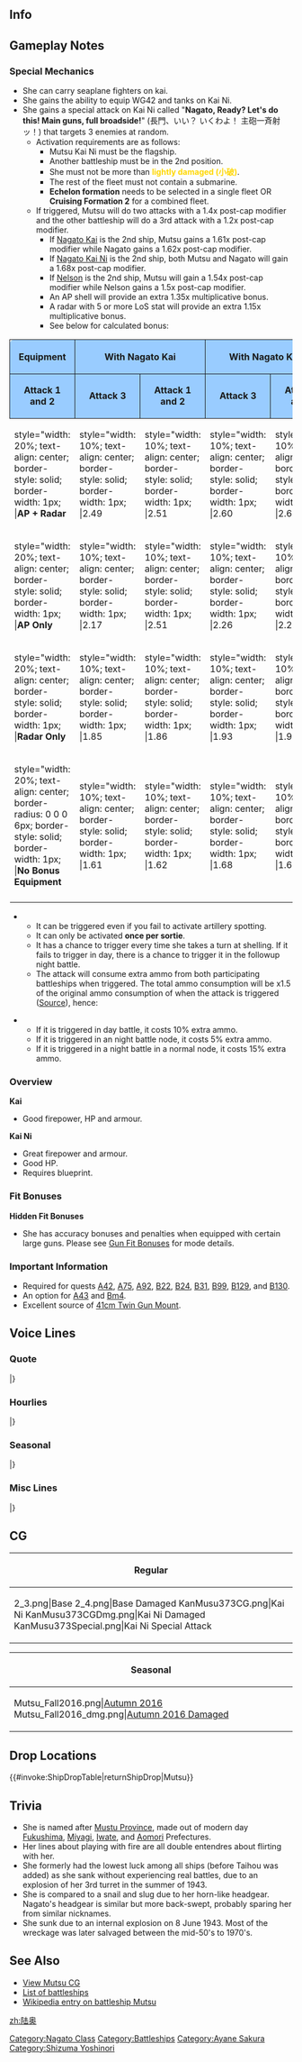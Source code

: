 ==Info==
{{KanmusuInfo|ID=002}}
{{KanmusuInfo|ID=002a}}
{{KanmusuInfo|ID=373}}

==Gameplay Notes==
===Special Mechanics===
* She can carry seaplane fighters on kai.
* She gains the ability to equip WG42 and tanks on Kai Ni.
* She gains a special attack on Kai Ni called "'''Nagato, Ready? Let's do this! Main guns, full broadside!'''" (長門、いい？ いくわよ！ 主砲一斉射ッ！) that targets 3 enemies at random.
** Activation requirements are as follows:  
*** Mutsu Kai Ni must be the flagship.
*** Another battleship must be in the 2nd position.
*** She must not be more than <span style="color:gold;">'''lightly damaged (小破)'''</span>.
*** The rest of the fleet must not contain a submarine.
*** '''Echelon formation''' needs to be selected in a single fleet OR '''Cruising Formation 2''' for a combined fleet.
** If triggered, Mutsu will do two attacks with a 1.4x post-cap modifier and the other battleship will do a 3rd attack with a 1.2x post-cap modifier.
*** If [[Nagato|Nagato Kai]] is the 2nd ship, Mutsu gains a 1.61x post-cap modifier while Nagato gains a 1.62x post-cap modifier.
*** If [[Nagato|Nagato Kai Ni]] is the 2nd ship, both Mutsu and Nagato will gain a 1.68x post-cap modifier.
*** If [[Nelson]] is the 2nd ship, Mutsu will gain a 1.54x post-cap modifier while Nelson gains a 1.5x post-cap modifier.
*** An AP shell will provide an extra 1.35x multiplicative bonus.
*** A radar with 5 or more LoS stat will provide an extra 1.15x multiplicative bonus.
*** See below for calculated bonus:
{| class="mw-collapsible" style="width: 100%;"
!rowspan="2" style="width: 20%; text-align: center; border-radius: 6px 0 0 0; border-style: solid; border-width: 1px; background-color:#99CCFF" | '''Equipment'''
!colspan="2" style="width: 20%; text-align: center; border-style: solid; border-width: 1px; background-color:#99CCFF" | '''With Nagato Kai'''
!colspan="2" style="width: 20%; text-align: center; border-style: solid; border-width: 1px; background-color:#99CCFF" | '''With Nagato Kai Ni'''
!colspan="2" style="width: 20%; text-align: center; border-style: solid; border-width: 1px; background-color:#99CCFF" | '''With Nelson'''
!colspan="2" style="width: 20%; text-align: center; border-radius: 0 6px 0 0; border-style: solid; border-width: 1px; background-color:#99CCFF" | '''With Other BB'''
|-
!style="width: 10%; text-align: center; border-style: solid; border-width: 1px; background-color:#99CCFF" | '''Attack 1 and 2'''
!style="width: 10%; text-align: center; border-style: solid; border-width: 1px; background-color:#99CCFF" | '''Attack 3'''
!style="width: 10%; text-align: center; border-style: solid; border-width: 1px; background-color:#99CCFF" | '''Attack 1 and 2'''
!style="width: 10%; text-align: center; border-style: solid; border-width: 1px; background-color:#99CCFF" | '''Attack 3'''
!style="width: 10%; text-align: center; border-style: solid; border-width: 1px; background-color:#99CCFF" | '''Attack 1 and 2'''
!style="width: 10%; text-align: center; border-style: solid; border-width: 1px; background-color:#99CCFF" | '''Attack 3'''
!style="width: 10%; text-align: center; border-style: solid; border-width: 1px; background-color:#99CCFF" | '''Attack 1 and 2'''
!style="width: 10%; text-align: center; border-style: solid; border-width: 1px; background-color:#99CCFF" | '''Attack 3'''
|-
|style="width: 20%; text-align: center; border-style: solid; border-width: 1px; |'''AP + Radar'''
|style="width: 10%; text-align: center; border-style: solid; border-width: 1px; |2.49
|style="width: 10%; text-align: center; border-style: solid; border-width: 1px; |2.51
|style="width: 10%; text-align: center; border-style: solid; border-width: 1px; |2.60
|style="width: 10%; text-align: center; border-style: solid; border-width: 1px; |2.60
|style="width: 10%; text-align: center; border-style: solid; border-width: 1px; |2.39
|style="width: 10%; text-align: center; border-style: solid; border-width: 1px; |2.32
|style="width: 10%; text-align: center; border-style: solid; border-width: 1px; |2.17
|style="width: 10%; text-align: center; border-style: solid; border-width: 1px; |1.86
|-
|style="width: 20%; text-align: center; border-style: solid; border-width: 1px; |'''AP Only'''
|style="width: 10%; text-align: center; border-style: solid; border-width: 1px; |2.17
|style="width: 10%; text-align: center; border-style: solid; border-width: 1px; |2.51
|style="width: 10%; text-align: center; border-style: solid; border-width: 1px; |2.26
|style="width: 10%; text-align: center; border-style: solid; border-width: 1px; |2.26
|style="width: 10%; text-align: center; border-style: solid; border-width: 1px; |2.07
|style="width: 10%; text-align: center; border-style: solid; border-width: 1px; |2.02
|style="width: 10%; text-align: center; border-style: solid; border-width: 1px; |1.89
|style="width: 10%; text-align: center; border-style: solid; border-width: 1px; |1.62
|-
|style="width: 20%; text-align: center; border-style: solid; border-width: 1px; |'''Radar Only'''
|style="width: 10%; text-align: center; border-style: solid; border-width: 1px; |1.85
|style="width: 10%; text-align: center; border-style: solid; border-width: 1px; |1.86
|style="width: 10%; text-align: center; border-style: solid; border-width: 1px; |1.93
|style="width: 10%; text-align: center; border-style: solid; border-width: 1px; |1.93
|style="width: 10%; text-align: center; border-style: solid; border-width: 1px; |1.77
|style="width: 10%; text-align: center; border-style: solid; border-width: 1px; |1.72
|style="width: 10%; text-align: center; border-style: solid; border-width: 1px; |1.61
|style="width: 10%; text-align: center; border-style: solid; border-width: 1px; |1.38
|-
|style="width: 20%; text-align: center; border-radius: 0 0 0 6px; border-style: solid; border-width: 1px; |'''No Bonus Equipment'''
|style="width: 10%; text-align: center; border-style: solid; border-width: 1px; |1.61
|style="width: 10%; text-align: center; border-style: solid; border-width: 1px; |1.62
|style="width: 10%; text-align: center; border-style: solid; border-width: 1px; |1.68
|style="width: 10%; text-align: center; border-style: solid; border-width: 1px; |1.68
|style="width: 10%; text-align: center; border-style: solid; border-width: 1px; |1.54
|style="width: 10%; text-align: center; border-style: solid; border-width: 1px; |1.50
|style="width: 10%; text-align: center; border-style: solid; border-width: 1px; |1.4
|style="width: 10%; text-align: center; border-radius: 0 0 6px 0; border-style: solid; border-width: 1px; | 1.2
|-
|}

** It can be triggered even if you fail to activate artillery spotting.
** It can only be activated '''once per sortie'''.
** It has a chance to trigger every time she takes a turn at shelling. If it fails to trigger in day, there is a chance to trigger it in the followup night battle.
** The attack will consume extra ammo from both participating battleships when triggered. The total ammo consumption will be x1.5 of the original ammo consumption of when the attack is triggered ([https://twitter.com/syoukuretin/status/1063895644790677504 Source]), hence:

**If it is triggered in day battle, it costs 10% extra ammo.
**If it is triggered in an night battle node, it costs 5% extra ammo.
**If it is triggered in a night battle in a normal node, it costs 15% extra ammo.

===Overview===
'''Kai'''
* Good firepower, HP and armour.

'''Kai Ni'''
* Great firepower and armour.
* Good HP.
* Requires blueprint.

===Fit Bonuses===
{{:{{BASEPAGENAME}}/Equipment Bonuses}}
{{clear}}

'''Hidden Fit Bonuses'''
* She has accuracy bonuses and penalties when equipped with certain large guns. Please see [[Gun Fit Bonuses]] for mode details.

===Important Information===
* Required for quests [[Quests#A42|A42]], [[Quests#A75|A75]], [[Quests#A92|A92]], [[Quests#B22|B22]], [[Quests#B24|B24]], [[Quests#B31|B31]], [[Quests#B99|B99]], [[Quests#B129|B129]], and [[Quests#B130|B130]].
* An option for [[Quests#A43|A43]] and [[Quests#Bm4|Bm4]].
* Excellent source of [[41cm Twin Gun Mount]].

==Voice Lines==
===Quote===
{{ShipquoteHeader}}
{{ShipquoteKai
|scenario = Introduction
|origin = 長門型戦艦二番艦の陸奥よ。よろしくね。あまり火遊びはしないでね。お願いよ？
|translation = I'm the 2nd ship of the Nagato-class battleships, Mutsu. Pleased to meet you. Please don't play with fire alright. Please?<ref>She sank when her magazines exploded after a fire in her third turret.</ref>
|audio = Mutsu-Introduction.ogg
}}
{{ShipquoteKai
|scenario = Introduction
|kai = yes
|origin = 長門型戦艦二番艦の陸奥よ。提督、今日もよろしくね。あまり火遊びはしないでね。お願いよ？
|translation = I'm the 2nd ship of the Nagato-class battleships, Mutsu. Admiral, I look forward to working with you today too. Please don't play with fire alright. Please?
|audio = MutsuKai-Intro.mp3
}}
{{ShipquoteKai
|scenario = Introduction
|kai2 = yes
|origin = 改長門型戦艦二番艦の陸奥よ。提督、今日もよろしくね。あまり火遊びは…ん？本当に？うふふぅ。じゃあ、安心ね。
|translation = I'm the 2nd ship of the Improved Nagato-class battleships, Mutsu. Admiral, I look forward to working with you today too. Please don't play with fire... Hmmm? Really? Ufufu. Well that makes me feel better.
|audio = MutsuKai2-Intro.mp3
}}
{{ShipquoteKai
|scenario = Library
|origin = 長門型戦艦の２番艦として生まれた陸奥よ。
もちろん、世界のビッグ７の一艦になるわね。
え？主砲火薬庫爆発事故？まあ、隠してもしょうがないわね。今度は大丈夫よ！
|translation = I'm Mutsu who was born as the 2nd ship of the Nagato-class battleships.
Naturally, that makes me one of the world's Big 7.<ref>The "Big 7" were the 7 battleships in the world that were allowed to mount 16 inch guns according to the negotiations of Washington Naval Conference. They were the IJN Nagato and Mutsu; the HMS Nelson and Rodney; and the USN Colorado, Maryland and West Virginia.</ref>
Eh? My Main Magazine Explosion Incident? Well, can't cover it up anymore right? It'll be fine this time!<ref>The Japanese covered the explosion of her 3rd turret up to prevent loss of morale.</ref>
|audio = Mutsu-Library.ogg
}}
{{ShipquoteKai
|scenario = Secretary 1
|origin = 何？
|translation = What is it?
|audio = Mutsu-Sec1.mp3
}}
{{ShipquoteKai
|scenario = Secretary 1
|kai = yes
|origin = あらあら、私に何かようなの？
|translation = Oh my, did you need me for something?
|audio = MutsuKai-Sec1.mp3
}}
{{ShipquoteKai
|scenario = Secretary 1
|kai2 = yes
|origin = いいわよ。お姉さんがやってあげる。
|translation = That's fine. Big sis will do it.
|audio = MutsuKai2-Sec1.mp3
}}
{{ShipquoteKai
|scenario = Secretary 2
|origin = 何か用なの？
|translation = Do you need something?	
|audio = Mutsu-Secretary_2.ogg
}}
{{ShipquoteKai
|scenario = Secretary 2
|kai2 = yes
|origin = でも、あまり火遊びはやめてって。うん。よろしい。
|translation = But, I told you not to play with fire. Yes. That's better.
|audio = MutsuKai2-Sec2.mp3
}}
{{ShipquoteKai
|scenario = Secretary 3<ref>Becomes Secretary 2 on Kai.</ref>
|origin = だから、私の中で火遊びはやめてって言ったでしょ？ねえ聞いてる？
|translation = Like I said, I told you to stop playing with fire around me! Hey, are you listening?
|audio = Mutsu-Secretary_3.ogg
}}
{{ShipquoteKai
|scenario = Secretary 3 
|kai = yes
|origin = だから火遊びはしないでっていったでしょ？　……え、本気なの？　ふ～ん。お姉さん、知らないぞ？
|translation =  Didn't I tell you not to play with fire? ...Eh, are you serious? Hummmm, big sis won't be responsible for what happens next alright?
|audio = Mutsu-Secretary_3_Kai.ogg
}}
{{ShipquoteKai
|scenario = Secretary 3
|kai2 = yes
|origin = そう？火遊びじゃなくて、本気なんだ。じゃあ、仕方ないわね。いいの？お姉さんも本気になっちゃうぞ〜。
|translation = Really? You aren't just playing around and were serious. Then, I won't hold back. It's fine. Big sis will get serious now too.
|audio = MutsuKai2-Sec3.mp3
}}
{{ShipquoteKai
|scenario = Secretary Idle
|kai = yes
|origin = あら、あらあら。この陸奥を一人にさせるなんて……。あらあらあら！
|translation = Oh, oh my oh my. Leaving me all alone over here... Oh my, oh my, oh my!
|audio = Mutsu-Idle.ogg
}}
{{ShipquoteKai
|scenario = Secretary (Married)
|origin = あなたのために、今日もがんばっちゃおうかな？
|translation = Should I do my best for you today too?
|audio = Mutsu-Wedding_Line.ogg
}}
{{ShipquoteKai
|scenario = Secretary (Married)
|kai2 = yes
|origin = 長門…あっ、ううん…提督、あなたのために、今日はお姉さん、頑張っちゃうかな？…うーそ。うふふぅ。
|translation = Nagato... Ah, no... Admiral, should I put on my best big sister act for you today? ...Juuuuust kidding. Ufufu.
|audio = MutsuKai2-SecMarried.mp3
}}
{{ShipquoteKai
|scenario = Wedding
|origin = 提督、なんでそんなに第三砲塔付近を見つめているの？見るならこっちを見てよ。
|translation = Why are you examining my 3rd turret so closely, Admiral? If you want to look, look at me.
|audio = Mutsu-Wedding.ogg
}}
{{ShipquoteKai
|scenario = Player's Score
|origin = 提督にお伝言よ。
|translation = It's a message for you, Admiral.
|audio = Mutsu-Looking_At_Scores.ogg
}}
{{ShipquoteKai
|scenario = Player's Score
|kai = yes
|origin = 情報？待てて。お姉さんが撮ってきてあげる。
|translation = Information? Wait a minute. Big sis will get it for you.
|audio = MutsuKai-PlayerScore.mp3
}}
{{ShipquoteKai
|scenario = Joining the Fleet
|origin = 戦艦陸奥、出撃よ！
|translation = Battleship Mutsu, sortieing!
|audio = Mutsu-Joining_A_Sortie.ogg
}}
{{ShipquoteKai
|scenario = Joining the Fleet
|kai2 = yes
|origin = 戦艦陸奥、抜錨！出撃します！
|translation = Battleship Mutsu, weighing anchor! Sortieing!
|audio = MutsuKai2-JoinFleet.mp3
}}
{{ShipquoteKai
|scenario = Equipment 1
|origin = あら、いいのに。別に何も出ないわよ。
|translation = Oh my, it's fine. It's not like I'm going to encounter anything.<ref>She never encountered actual combat besides training exercises, supporting fire, and rescue escort operations.</ref>
|audio = Mutsu-Equipment_1.ogg
}}
{{ShipquoteKai
|scenario = Equipment 2
|origin = ふーん。悪くはないわね。ありがと。<ref>Shared with supply before Kai.</ref>
|translation = Humph? Not bad. Thank you.
|audio = Mutsu-Equipment_2.ogg
}}
{{ShipquoteKai
|scenario = Equipment 3
|origin = あら、あらあら。
|translation = Oh my, oh my, oh my.
|audio = Mutsu-Equipment_3.ogg
}}
{{ShipquoteKai
|scenario = Supply
|kai = yes
|origin = あら、ありがとうー。
|translation = Oh my, thank you~.
|audio = MutsuKai-Supply.mp3
}}
{{ShipquoteKai
|scenario = Docking (Minor)
|origin = ちょっとお化粧直してくるわね。
|translation = I'll need to take a bit of time to fix my makeup.
|audio = Mutsu-DockingMinor.ogg
}}
{{ShipquoteKai
|scenario = Docking (Major)
|origin = 服が傷んでしまったわ。丁寧にお願いね？
|translation = My clothes have been ripped. Please be discreet alright?<ref>She's telling you not to stare.</ref>
|audio = Mutsu-DockingMajor.ogg
}}
{{ShipquoteKai
|scenario = Construction
|origin = 新しい艦ができたみたいね。
|translation = It seems like a new ship has been finished.
|audio = Mutsu-Construction.ogg
}}
{{ShipquoteKai
|scenario = Return From Sortie
|origin = 艦隊が帰ってきたわね。
|translation = The fleet has returned.
|audio = Mutsu-Return_From_Sortie.ogg
}}
{{ShipquoteKai
|scenario = Starting a Sortie
|origin = 私の出番ね。いいわ、やってあげる！
|translation = It's my turn huh. Okay then, I'll let them have it!
|audio = Mutsu-Start_A_Sortie.ogg
}}
{{ShipquoteKai
|scenario = Starting a Sortie
|kai2 = yes
|origin = 長門、いい？私達の出番よ。艦隊出撃！前！
|translation = Nagato, ready? It's our turn to shine. Fleet, sortie! Forwards!
|audio = MutsuKai2-Sortie.mp3
}}
{{ShipquoteKai
|scenario = Starting a Battle
|origin = 敵艦発見！全砲門、開け！
|translation = Enemy ships spotted! All guns fire!
|audio = Mutsu-Battle_Start.ogg
}}
{{ShipquoteKai
|scenario = Attack
|origin = 選り取り見取りね、撃て！
|translation = Eeny, meeny, miney, moe... FIRE!
|audio = Mutsu-Attack_1.ogg
}}
{{ShipquoteKai
|scenario = Air Battle/ Daytime Spotting/ Night Battle Attack
|origin = 第三砲塔…何してるの？
|translation = No. 3 turret... what are you doing?
|audio = Mutsu-Night_Attack.ogg
}}
{{ShipquoteKai
|scenario = Air Battle/ Daytime Spotting/ Night Battle Attack
|kai2 = yes
|origin = 第三砲塔を敵に指向。逃さないわ。撃て！
|translation = Face the 3rd turret to the enemy. They won't get away. Fire!
|audio = MutsuKai2-NightAtk.mp3
}}
{{ShipquoteKai
|scenario = Night Battle
|origin = さーて、とどめを刺すわよ
|translation = Now then, let's finish this!
|audio = Mutsu-Night_Battle.ogg
}}
{{ShipquoteKai
|scenario = MVP
|origin = あら、私？ふーん、そんなこともあるわよね。悪い気はしないわ。
|translation = Oh my, me? Humph, so those things happen too huh. It doesn't feel bad!
|audio = Mutsu-MVP.ogg
}}
{{ShipquoteKai
|scenario = Minor Damage 1
|origin = やだ。当てたのね。
|translation = Oh no, I'm hit.
|audio = Mutsu-Minor_Damage_1.ogg
}}
{{ShipquoteKai
|scenario = Minor Damage 2
|origin = ふうん･･･少しはやるじゃない。
|translation = Humph... They aren't that bad.
|audio = Mutsu-Minor_Damage_2.ogg
}}
{{ShipquoteKai
|scenario = Major Damage
|origin = ば、爆発なんてしないんだから…もう。
|translation = I-I'm not going to detonate! ...Jeez.
|audio = Mutsu-Moderately_Damaged.ogg
}}
{{ShipquoteKai
|scenario = Sunk
|origin = 戦いで沈む…なんでだろう…あまり悔しくはないわ…
|translation = Sinking in a fight... I wonder why... I'm not that frustrated...
|audio = Mutsu-Sunk.ogg
}}
|} <references/>

{{clear}}

===Hourlies===
{{ShipquoteHeader | type = hourly}}
{{ShipquoteKai
|scenario = 00:00 
|origin = 日付が変わったわ。あらあら、今日は私が秘書官担当ね。いいわ。お姉さんに任せておいて。夜は長いわ。
|translation = The date has changed. Oh my, so I'm the secretary today. That's fine. Just leave it all to big sis. The night is long.
|audio = MutsuKai-00.mp3
}}
{{ShipquoteKai
|scenario = 01:00 
|origin = マルヒトマルマルよ。静かね。あんなに昼間は騒がしいのに。不思議ね。
|translation = It's 0100. It's so quiet now. Even though it's so busy during the day. It just amazes me.
|audio = MutsuKai-01.mp3
}}
{{ShipquoteKai
|scenario = 02:00 
|origin = マルフタマルマルよ。お茶でも入れる？コーヒーのほうがいい？そう？
|translation = It's 0200. Should I make some tea? You prefer coffee? Is that so?
|audio = MutsuKai-02.mp3
}}
{{ShipquoteKai
|scenario = 03:00 
|origin = マルサンマルマルよ。コーヒーおかわりはいる？うん、待てて。少し濃いほうがいいかしら。
|translation = It's 0300. Would you like more coffee? Ok, wait a minute. I wonder if I should make it a bit stronger.
|audio = MutsuKai-03.mp3
}}
{{ShipquoteKai
|scenario = 04:00 
|origin = んーんーぐぅー…マルヨンマルマルよ。もうすぐ朝ね。あなた、少しだけでいいから、休んで。大丈夫、私が見ておくわ。
|translation = Ngggggh *stretching*... It's 0400. It's almost morning. Dear, it's fine for you to take a short rest. It's fine, I'll keep an eye on things.
|audio = MutsuKai-04.mp3
}}
{{ShipquoteKai
|scenario = 05:00 
|origin = マルゴマルマルよ。んー、いい朝。あなたもコーヒーでいい？入れてくるわ。うん、待てて。
|translation = It's 0500. Mmmm,  it's a lovely morning. Would you like more coffee? I'll go make some. Yes, wait a minute.
|audio = MutsuKai-05.mp3
}}
{{ShipquoteKai
|scenario = 06:00 
|origin = マルロクマルマルよ。総員起しをかけるわね？いいの、あなたは休んでいて…ね？長門たちを起こしてくるわね？
|translation = It's 0600. I'll go wake every one up alright? It's fine, you just get some rest... alright? I'll go wake Nagato and the others up alright?
|audio = MutsuKai-06.mp3
}}
{{ShipquoteKai
|scenario = 07:00 
|origin = マルナナマルマルよ。提督、長門、おはよう。朝食はこちらに用意したわ。Mutsu Morning!召し上がれ。
|translation = It's 0700. Admiral, Nagato, good morning. Breakfast is set out over here. Mutsu Morning! Please enjoy.
|audio = MutsuKai-07.mp3
}}
{{ShipquoteKai
|scenario = 08:00 
|origin = マルハチマルマルよ。お昼用におにぎりを作っておくわね？長門は鮭とおかかっと…提督は何がいい？ん？
|translation = It's 0800. I'll make some rice balls for lunch alright? Nagato wants salmon and okaka... What would you like, Admiral? Well?<ref>Okaka refers to finely chopped [https://en.wikipedia.org/wiki/Katsuobushi katsuobushi].</ref>
|audio = MutsuKai-08.mp3
}}
{{ShipquoteKai
|scenario = 09:00 
|origin = マルキュマルマルよ。あらあら、長門、あなた張り切りすぎよ。ペースを上げすぎないで。ねぇ、提督？
|translation = It's 0900. Oh my, Nagato, you're being too enthusiastic. Don't get too far ahead. Right, Admiral?
|audio = MutsuKai-09.mp3
}}
{{ShipquoteKai
|scenario = 10:00 
|origin = ヒトマルマルマルよ。長門、これを持っていって。お昼のおにぎりよ。いっぱい握っておいたから。提督の分も。ねぇ？
|translation = It's 1000. Nagato, take this. It's rice balls for lunch. I made lots. Here's your share too, Admiral. Alright?
|audio = MutsuKai-10.mp3
}}
{{ShipquoteKai
|scenario = 11:00 
|origin = ヒトヒトマルマルよ。やっぱり海は気持ちいいわね？ん？提督、どうしたの？私の顔に何かついてる？
|translation = It's 1100. The sea definitely feels great right? Hmm? Admiral, what's wrong? Is there something on my face?
|audio = MutsuKai-11.mp3
}}
{{ShipquoteKai
|scenario = 12:00 
|origin = ヒトフタマルマルよ。お昼にしましょう。はい、これが提督の分。いっぱい握りすぎちゃった。ん、無理はしないで。
|translation = It's 1200. Let's have lunch. Here, this is your share, Admiral. I made too much. Mmm, don't force yourself to finish it.
|audio = MutsuKai-12.mp3
}}
{{ShipquoteKai
|scenario = 13:00 
|origin = ヒトサンマルマルよ。提督、食後のお茶のおかわりはいい？そう？了解よ。午後も頑張りましょうね。
|translation = It's 1300. Admiral, would you like another cup of tea? Really? Roger. Let's work hard this afternoon too.
|audio = MutsuKai-13.mp3
}}
{{ShipquoteKai
|scenario = 14:00 
|origin = ヒトヨンマルマ…あら、加賀さん！お化粧変えた？えぇ、私？私はいつもどりよ。あぁ、そう？あらあら。
|translation = 140... Oh, Kaga! Eh, have I changed my makeup? It's still the same as usual. Ah, is that so? My, oh my.
|audio = MutsuKai-14.mp3
}}
{{ShipquoteKai
|scenario = 15:00 
|origin = ヒトゴマルマルよ。さうだ！美味しい京都のカステラがあるの。提督、どうかしら？うん、了解。お茶も入れるわね？
|translation = It's 1500. That's right! We have some delicious castella from Kyoto. Admiral, would you like some? Ok, roger that. I'll make some tea too alright?<ref>A castella is a type of Japanese sponge cake.</ref>
|audio = MutsuKai-15.mp3
}}
{{ShipquoteKai
|scenario = 16:00 
|origin = ヒトロクマ…あら、七駆の子たち。どうしたの？あらあら、それは…違うわ。大丈夫。それに私は…ほら、元気よ。
|translation = 16... Oh, it's the girls from DesDiv7. What's wrong? My my, that's... not quite right. I'm alright. I mean look... I'm feeling fine.<ref>A communications officer of DesDiv7 put forward a theory that her turret explosion was caused by an unexploded depth charge that was dropped off Ushio during a training exercise that went unreported to Command.</ref>
|audio = MutsuKai-16.mp3
}}
{{ShipquoteKai
|scenario = 17:00 
|origin = ヒトナナマルマルよ。提督、見て、夕日。きれいね。…えぇ、私？あぁ、もう、何も出ないはよ。…でも、嬉しい。
|translation = It's 1700. Admiral, look at the sunset. It's beautiful... Eh, me? Ah, jeez, flattery won't get you anywhere... But, I'm happy.
|audio = MutsuKai-17.mp3
}}
{{ShipquoteKai
|scenario = 18:00 
|origin = ヒトハチマルマルよ。夕食は提督が？うーん、私がやるわ。任せておいて。なにか食べたいものがある？
|translation = It's 1800. You're going to make dinner, Admiral? No, let me do it. Just leave it to me. Is there anything you'd like to have?
|audio = MutsuKai-18.mp3
}}
{{ShipquoteKai
|scenario = 19:00 
|origin = ヒトキュマルマル。お待ちどおさま。今日は陸奥特製の洋食ディナーコースを用意したわ。お酒は…赤ワインでいい？
|translation = 1900. Thanks for waiting. Today I made my special Western Dinner Course. For the drink... is red wine fine with you?
|audio = MutsuKai-19.mp3
}}
{{ShipquoteKai
|scenario = 20:00 
|origin = フタマルマルマルよ。どう、私の腕前は？えぇ、大和にも負けないですって？もう、本当に何も出ないわよ！
|translation = It's 2000. So how did I do? Eh, it wouldn't lose to Yamato? Jeez, flattery really won't get you anywhere!
|audio = MutsuKai-20.mp3
}}
{{ShipquoteKai
|scenario = 21:00 
|origin = フタヒトマルマルよ。あら、Nelson！どう？なれた？…あらあら、なにか困ったことがあったら、言ってね？
|translation = It's 2100. Oh, Nelson! How are you? Are you settling in? ...Oh my, tell me if you have anything troubling you alright?
|audio = MutsuKai-21.mp3
}}
{{ShipquoteKai
|scenario = 22:00 
|origin = フタフタ…あら、赤城さん。えぇ、差し入れ？ありがとう。ねぇ、よかったらこれで一杯どう？たまには。うん！
|translation = 22... Oh, Akagi. Eh, refreshments? Thank you. Hey, how about you have a drink with us if you don't mind? Just once in a while. Yup!
|audio = MutsuKai-22.mp3
}}
{{ShipquoteKai
|scenario = 23:00 
|origin = フタサンマルマルよ。ねぇ、提督、世の中には本当の事がわからないってこともあるのよね。不思議ね。うふぅ、今日はお疲れ様。提督も少し休んで。おやすみなさい。
|translation = It's 2300. Hey Admiral, there's a saying that goes "no one knows the truth of this world". Such a mysterious saying. You should get a bit of rest, Admiral. Goodnight.
|audio = MutsuKai-23.mp3
}}
|} <references/>

{{clear}}

===Seasonal===
{{SeasonalHeaderOld}}
{{SeasonalQuote
|scenario = [[Seasonal/Rainy_Season_2015|Rainy Season 2015]]
|origin = あっ長門、出掛けるの？この傘を持っていって。今日は降り続けるわよ。
|translation =	Ah, are you going out, Nagato? Take this umbrella. It’s going to pour today.
|audio = Mutsu_Rainy_Secretary_1.ogg
|notes =
}}
{{SeasonalQuote
|scenario = [[Seasonal/Early_Summer_Season_Update|Early Summer 2015]]
|origin = なぁに長門ったら……ビーチバレー？いいけど、貴女ルール知ってるの？……（苦笑）あらあら、仕方ないわね……任せて。
|translation =	Oh Nagato… beach volleyball? It’s fine, but do you know the rules? … Hah, oh dear, well then… leave it to me.
|audio = Mutsu_Early_Summer_HQ.ogg
|notes =
}}
{{SeasonalQuote
|scenario = [[Seasonal/End_of_Year_2015|End of Year 2015]]
|origin = さぁ、年末は何かと忙しいわね。大掃除は早めにすませてしまいましょう。長門、この辺りはあなたにお願いしてもいいかしら？
|translation =	Well, the end of the year is busy. Let’s finish up the spring cleaning quickly. Can I leave this area to you, Nagato?
|audio = Mutsu_Year_End_2015_Sec1.ogg
|notes = 
}}
{{SeasonalQuote
|scenario = [[Seasonal/New_Year_2016|New Year 2016]]
|origin = 提督、あけましておめでとう！今年もよろしくね？あぁ、そう。長門も大事にしてあげでね？彼女、意外と不器用でしょう？
|translation =	Happy New Year, Admiral! Take care of me this year too alright? Ah, that’s right. Take care of Nagato too alright? She can be surprisingly awkward you know?
|audio = Mutsu_New_Years_Day_2016.ogg
|notes = 
}}
{{SeasonalQuote
|scenario = [[Seasonal/Valentine%27s_Day_2016|Valentine’s Day 2016]]
|origin = はーぁい、提督。少し大人のチョコレート、あげるわ。大事に食べるのよ、いーい？うふふっ♪
|translation =	Heeeree, Admiral. I have some chocolates that are just a touch adult-like for you. Make sure you savour them alright? Ufufu~♪
|audio = Mutsu_Valentine_Sec1.ogg
|notes = 
}}
{{SeasonalQuote
|scenario = [[Seasonal/White_Day_2016|White Day 2016]]
|origin = あら？チョコのお返し？嬉しいわ♪
|translation =	Oh? A return gift for the chocolates? I’m happy♪
|audio = Mutsu_White_Day_2016.ogg
|notes = 
}}
{{SeasonalQuote
|scenario = [[Seasonal/Third_Anniversary|3rd Anniversary]]
|origin = あら…あらあら…三周年なの？すごいはね。続くものね.少し驚きだは。どう、そのいみじゃないなの。いいね？ね？
|translation =	Oh my… oh my… It’s the 3rd Anniversary? Amazing. It comes again and again. I’m a bit surprised. I didn’t mean it like that. It’s good right? Right?
|audio = Mutsu_3rd_Anniversary_Sec1.mp3
|notes = 
}}
{{SeasonalQuote
|scenario = [[Seasonal/Autumn_2016|Autumn 2016]]
|origin = 今度の戦いは少し大きそうね？私達も全力出撃かしら。準備しなきゃね。お化粧も少しだけ気合なきゃ。待ってて。
|translation =	Looks like it will be a big fight this time. I wonder if we’re sortieing in full force. I need to get ready. I’ll put some effort into my makeup. Wait a moment.
|audio = Mutsu_Saury_2016_Sec1.mp3
|notes = 
}}
{{SeasonalQuote
|scenario = [[Seasonal/Setsubun_2017|Setsubun 2017]]
|origin = えぇ、私も鬼役なの？いいけど… そう、これは鬼の角じゃないの？えぇ、長門が全開でのりのりなの？仕方ないわね。
|translation =	Eh, I’m playing the Oni too? That’s fine but… Yes, these aren’t Oni horns you know? Eh, Nagato is all pumped up for this? I guess we have to do this then.
|audio = Mutsu_Setsubun_2017.mp3
|notes = 
}}
{{SeasonalQuote
|scenario = [[Seasonal/Early_Summer_2017|Early Summer 2017]]
|origin = 長門、この浴衣どう？おかしくない？そう？良かった。提督、おまたせ。うふふぅ、ありがとう。
|translation =	How’s this yukata, Nagato? Does it look weird? Really? Great. Thanks for waiting, Admiral. Ufufu, thank you.
|audio = Mutsu_Sec1_Summer_2017.mp3
|notes = 
}}
{{SeasonalQuote
|scenario = [[Seasonal/Saury_2017|Saury Festival 2017]]
|origin = 秋刀魚漁支援任務、了解よ。あらあら、長門、あなた張り切ってるわね。漁、やりたかったの？そう。
|translation =	A saury fishing support mission. Roger. Oh my, you’re excited about this, Nagato. Do you want to fish that badly? I see.
|audio = Mutsu_Sec1_Saury_2017.mp3
|notes = 
}}
{{SeasonalQuote
|scenario = [[Seasonal/Summer_2018|Summer 2018]]
|origin = 何長門ったら？ビーチバレー？いいけど、あなたあルールしてるの？…あぁ、あらあら。しかたないわね。任せて。
|translation =	What is it Nagato? Beach volleyball? That's fine but do you know the rules? ...Ah, oh my. That can't be helped then. Leave it to me.
|audio = Mutsu_Summer_2018_Sec2.mp3
|notes = Secretary 2
}}
{{SeasonalQuote
|scenario = [[Seasonal/Coming_of_Spring_2019|Coming of Spring 2019]]
|origin = 長門、第一戦隊でお花見はどう？大和や武蔵も呼んで。ねぇ？楽しそうでしょう？私、提督に相談してくるわね。
|translation =	Nagato, what do you think of having a cherry blossom viewing with the 1st Fleet? We can invite Yamato and Musashi too. Right? It sounds fun doesn't it? I'll go talk with the Admiral.
|audio = Mutsu_Spring_2019_Sec1.mp3
|notes = 
}}
{{SeasonalQuote
|scenario = [[Seasonal/Sixth_Anniversary|6th Anniversary]]
|origin = あら、あらあら。六周年なの？すごいわね。続くものね。長門、提督、これからもよろしくおねがいね。
|translation =	Oh my, my, my. It's the 6th Anniversary? Amazing. They just keep coming. Nagato, Admiral; please keep looking after me.
|audio = Mutsu_6th_Anniversary_Sec2.mp3
|notes = Secretary 2
}}
{{SeasonalQuote
|scenario = [[Seasonal/Seventh_Anniversary|7th Anniversary 2020]]
|origin = Play	あら！あらあら。ついに七周年なの？これは少し驚きね。長門、提督、いつもありがとう。これからもよろしくね？
|translation =	Oh my! Oh my, oh dear. It's finally the 7th Anniversary? I'm a bit shocked. Nagato, Admiral, thank you for everything. Please keep taking care of me alright?
|audio = Mutsu_7th_Anniversary_Secretary_2.mp3
|notes = Secretary 2
}}
{{SeasonalQuote
|scenario = [[Seasonal/Eighth_Anniversary|8th Anniversary]]
|origin = あら！あらあらあら！まさかの八周年なの？やるわね。長門、提督、ありがとう。これからもずっと、よろしくね。
|translation =	Oh my! Oh my goodness! Is it really the 8th Anniversary? Nagato, Admiral, thank you. I'm going to keep counting on you two.
|audio = Mutsu_8th Anniversary_Secretary_1.mp3
|notes = 
}}
|}<references/>

{{clear}}

===Misc Lines===
{{SeasonalHeaderOld}}
{{SeasonalQuote
|scenario = Mutsu Special Attack 1
|origin = 戦艦陸奥、突撃するわ。一斉射、うてぇ！
|translation =	Battleship Mutsu, beginning the attack! Full broadside, FIRE!
|audio = MutsuKai2-Special1.mp3
|notes = Special Attack Line
}}
{{SeasonalQuote
|scenario = Mutsu Special Attack 2
|origin = 長門、任せて！うてぇ！
|translation =	Nagato, leave it to me! FIRE!
|audio = MutsuKai2-Special2.mp3
|notes = Special Attack Line with Nagato
}}
{{SeasonalQuote
|scenario = Mutsu Special Attack 3
|origin = 長門、いい？いくはよ！第一戦隊、一斉射、うてぇ！
|translation =	Nagato, ready? Here we go! First Fleet, full broadside, FIRE!
|audio = MutsuKai2-Special3.mp3
|notes = Special Attack Line with Nagato
}}
{{SeasonalQuote
|scenario = [[Spring_2021_Event#Friend_Fleet_Voice_Lines|Spring 2021 Event]]
|origin = 陸奥、了解。突入するわ！
|translation =	Mutsu, acknowledging. I'm charging in!
|audio = Ship_Voice_Mutsu_Kai_Ni_Spring_2021_Event_Friend_Fleet_1.mp3
|notes = Kai Ni Friend Fleet 1
}}
{{SeasonalQuote
|scenario = [[Spring_2021_Event#Friend_Fleet_Voice_Lines|Spring 2021 Event]]
|origin = 第一戦隊、戦場海域に到達。突撃します。
|translation =	The 1st Fleet has arrived at the operation area. Beginning the attack.
|audio = Ship_Voice_Mutsu_Kai_Ni_Spring_2021_Event_Friend_Fleet_2.mp3
|notes = Kai Ni Friend Fleet 2
}}
|}<references/>

{{clear}}

==CG==
{| class="mw-collapsible mw-collapsed wikitable" style="width: 100%;"
!Regular
|-
|<gallery>
2_3.png|Base
2_4.png|Base Damaged
KanMusu373CG.png|Kai Ni
KanMusu373CGDmg.png|Kai Ni Damaged
KanMusu373Special.png|Kai Ni Special Attack
</gallery>
|}

{| class="mw-collapsible mw-collapsed wikitable" style="width: 100%;"
!Seasonal
|-
|<gallery>
Mutsu_Fall2016.png|[[Seasonal/Autumn_2016|Autumn 2016]]
Mutsu_Fall2016_dmg.png|[[Seasonal/Autumn_2016|Autumn 2016 Damaged]]
</gallery>
|}

== Drop Locations ==
{{#invoke:ShipDropTable|returnShipDrop|Mutsu}}

==Trivia==
*She is named after [https://en.wikipedia.org/wiki/Mutsu_Province Mustu Province], made out of modern day [https://en.wikipedia.org/wiki/Fukushima_Prefecture Fukushima], [https://en.wikipedia.org/wiki/Miyagi_Prefecture Miyagi], [https://en.wikipedia.org/wiki/Iwate_Prefecture Iwate], and [https://en.wikipedia.org/wiki/Aomori_Prefecture Aomori] Prefectures.
*Her lines about playing with fire are all double entendres about flirting with her.
*She formerly had the lowest luck among all ships (before Taihou was added) as she sank without experiencing real battles, due to an explosion of her 3rd turret in the summer of 1943.
*She is compared to a snail and slug due to her horn-like headgear. Nagato's headgear is similar but more back-swept, probably sparing her from similar nicknames.
*She sunk due to an internal explosion on 8 June 1943. Most of the wreckage was later salvaged between the mid-50's to 1970's.

==See Also==
*[[Mutsu/Gallery|View Mutsu CG]]
*[[EliteBB|List of battleships]]
*[[wikipedia:Japanese_battleship_Mutsu|Wikipedia entry on battleship Mutsu]]

{{shiplist}}
[[zh:陆奥]]
[[Category:Nagato Class]]
[[Category:Battleships]]
[[Category:Ayane Sakura]]
[[Category:Shizuma Yoshinori]]